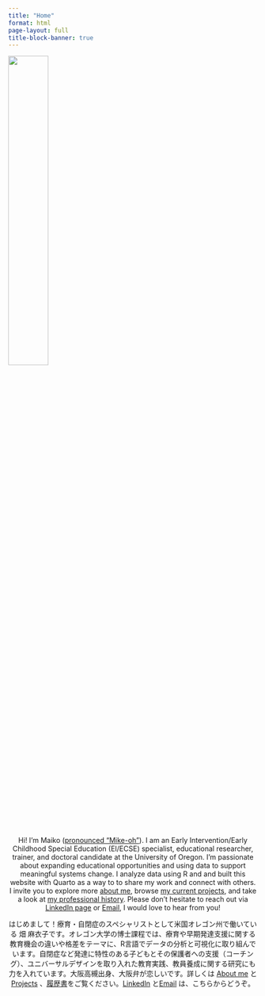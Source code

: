 ```yaml
---
title: "Home"
format: html
page-layout: full
title-block-banner: true
---
```


![](Maiko%20in%20kimono%20circle.png){fig-align="center" width="40%"}

<center>

Hi! I’m Maiko ([pronounced "Mike-oh"](https://namedrop.io/maikohata)). I am an Early Intervention/Early Childhood Special Education (EI/ECSE) specialist, educational researcher, trainer, and doctoral candidate at the University of Oregon. I'm passionate about expanding educational opportunities and using data to support meaningful systems change. I analyze data using R and and built this website with Quarto as a way to to share my work and connect with others. I invite you to explore more [about me](about.html), browse [my current projects](posts.html), and take a look at [my professional history](images/Maiko_CV.pdf). Please don't hesitate to reach out via [LinkedIn page](https://www.linkedin.com/in/maikohata/) or [Email](mailto:hata@uoregon.edu), I would love to hear from you!

はじめまして！療育・自閉症のスペシャリストとして米国オレゴン州で働いている 畑 麻衣子です。オレゴン大学の博士課程では、療育や早期発達支援に関する教育機会の違いや格差をテーマに、R言語でデータの分析と可視化に取り組んでいます。自閉症など発達に特性のある子どもとその保護者への支援（コーチング）、ユニバーサルデザインを取り入れた教育実践、教員養成に関する研究にも力を入れています。大阪高槻出身、大阪弁が恋しいです。詳しくは [About me](about.html) と [Projects](posts.html) 、[履歴書](images/Maiko_CV.pdf)をご覧ください。[LinkedIn](https://www.linkedin.com/in/maikohata/) と[Email](mailto:hata@uoregon.edu) は、こちらからどうぞ。

</center>

